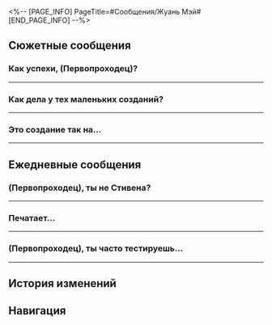 <%-- [PAGE_INFO]
PageTitle=#Сообщения/Жуань Мэй#
[END_PAGE_INFO] --%>
{{Сообщение Инфобокс
|id          = 1303
|Изображение = Персонаж Жуань Мэй Иконка.png
|Тип         = Персонаж
|Отправитель = Жуань Мэй
|Описание    = Эти новые пирожные... Откуда они?
|Фракция     = Космическая станция «Герта»
}}

==Сюжетные сообщения==
===Как успехи, (Первопроходец)?===
{{Сообщения
|условие_получения = 
|текст =
:'''Жуань Мэй:''' Как успехи, (Первопроходец)?
:'''Жуань Мэй:''' Прости, что отвлекаю
:'''Жуань Мэй:''' Возвращайся
:'''Жуань Мэй:''' Тут ЧП, нужна твоя помощь.
}}
----

===Как дела у тех маленьких созданий?===
{{Сообщения
|условие_получения = 
|текст =
:'''Жуань Мэй:''' Как дела у тех маленьких созданий?
:'''Жуань Мэй:''' Они научились мирно сосуществовать?
:{Выбор} Они на космической станции.
::'''(Первопроходец):''' Я {{MC|ж=оставила|м=оставил}} их на космической станции.
::'''(Первопроходец):''' Я учу Сырного Пельменя смирению и Дымчатую Бобовую Пасту позитивному взгляду на жизнь.
::'''(Первопроходец):''' Я {{MC|ж=знала|м=знал}}, что ты будешь волноваться о них.
:{Выбор} Так ты волнуешься о них.
::'''(Первопроходец):''' Я {{MC|ж=знала|м=знал}}, что ты будешь волноваться о них.
::'''Жуань Мэй:''' Да, чуть-чуть совсем.
::'''(Первопроходец):''' Я {{MC|ж=оставила|м=оставил}} их на космической станции.
::'''(Первопроходец):''' Я учу Сырного Пельменя смирению и Дымчатую Бобовую Пасту позитивному взгляду на жизнь.
:'''Жуань Мэй:''' Спасибо, (Первопроходец).
:{Выбор} Да не за что.
::'''(Первопроходец):''' Да не за что.
::'''(Первопроходец):''' Когда я забуду тебя?
::'''Жуань Мэй:''' Совсем скоро.
:{Выбор} Когда я забуду тебя?
::'''(Первопроходец):''' Когда я забуду тебя?
::'''Жуань Мэй:''' Совсем скоро.
:'''(Первопроходец):''' Я с нетерпением жду наших новых историй.
:'''Жуань Мэй:''' Хорошо, я обещаю.
:'''Жуань Мэй:''' Мы продолжим исследование в будущем.
:{Выбор} Кстати, парень с гипсовой головой...
:'''(Первопроходец):''' Кстати, тот парень с гипсовой головой...
:'''(Первопроходец):''' Это твой друг?
:'''Жуань Мэй:''' ...
:'''Жуань Мэй:''' [[File:Sticker PPG 11 Ruan Mei 03.png|80px|&lbrack;Недоумение&rbrack;]]
}}
----

===Это создание так на...===
{{Сообщения
|условие_получения = 
|текст =
:{Выбор} (Отправить фото Жуань Мэй)
:'''(Первопроходец):''' Это создание так на тебя похоже... Просто чудо какое-то.
:'''(Первопроходец):''' [[Файл:Сообщение Жуань Мэй 37.png|256px]]
:'''Жуань Мэй:''' Даже не думала, что они сделают мне такой приятный сюрприз. Когда я их взращивала, то даже представить не могла, что произойдёт что-то подобное.
:'''Жуань Мэй:''' А ты... хорошо с ними обращаешься? Как там дела?
:{Выбор} Хочешь знать, как у меня дела?
::'''(Первопроходец):''' Хочешь знать, как у меня дела? Всё отлично.
::'''Жуань Мэй:''' Хм...
:{Выбор} Хочешь знать, как у них дела?
::'''(Первопроходец):''' Хочешь знать, как у них дела? Всё отлично.
::'''(Первопроходец):''' Они хорошо проводят время на космической станции. По тебе скучают только, а в остальном всё хорошо.
::'''Жуань Мэй:''' [[File:Sticker PPG 11 Ruan Mei 02.png|80px|&lbrack;Уфф...&rbrack;]]
:'''Жуань Мэй:''' Сделаешь для меня «семейное фото», когда найдётся минутка?
:'''Жуань Мэй:''' Интересно, как передаются их гены из поколения в поколение и что из вложенного мной останется.
:{Выбор} Ты не зайдёшь навестить их?
::'''(Первопроходец):''' Но они ведь так скучают... Точно не зайдёшь навестить их?
:{Выбор} Хорошо, обещаю.
::'''(Первопроходец):''' Хорошо, обещаю.
:'''Жуань Мэй:''' Мне пора отправляться в далёкое путешествие. Буду без связи, но можешь писать мне, если хочешь, я потом всё прочту.
}}
----

==Ежедневные сообщения==
===(Первопроходец), ты не {{MC|ж=видела|м=видел}} Стивена?===
{{Сообщения
|условие_получения = 
|текст=
:'''Жуань Мэй:''' (Первопроходец), ты не {{MC|ж=видела|м=видел}} Стивена?
:'''Жуань Мэй:''' Он пропал, и даже Скрюллум с Гертой не могут его найти. Наверное, где-то прохлаждается.
:'''Жуань Мэй:''' Надеюсь, что не спит.
:{Выбор} Я даже не знаю, как он выглядит...
:'''(Первопроходец):''' Я даже не знаю, как он выглядит...
:'''Жуань Мэй:''' О, подожди минутку.
:'''Жуань Мэй:''' Попался. Я нашла его.
:{Выбор} Так быстро?!
:'''(Первопроходец):''' Так быстро?!
:'''Жуань Мэй:''' Всё благодаря «приманке для Стивена».
:'''Жуань Мэй:''' По названию, наверное, не скажешь, но самом деле всё просто.
:'''Жуань Мэй:''' Порция фруктового парфе.
:'''Жуань Мэй:''' Главное, чтоб вкус был тот самый. Тогда приманка сработает. А количество не имеет значения.
:{Выбор} А есть «приманка для Герты»?
::'''(Первопроходец):''' А есть «приманка для Герты»?!
::'''Жуань Мэй:''' У Герты очевидные предпочтения. Любопытная диковина подойдёт.
:{Выбор} А есть «приманка для Скрюллума»?
::'''(Первопроходец):''' А есть «приманка для Скрюллума»?!
::'''Жуань Мэй:''' Скрюллум всегда пунктуален. Я подготовила запонки, но они никогда не пригодятся.
:{Выбор} А есть «приманка для Жуань Мэй»?
:'''(Первопроходец):''' Интересно узнать про «приманку для Жуань Мэй».
:'''Жуань Мэй:''' Для меня?
:'''Жуань Мэй:''' Угадай.
:{Выбор} Пирог со сливовыми цветами.
::'''(Первопроходец):''' Пирог со сливовыми цветами?
::'''Жуань Мэй:''' Почти.
::'''Жуань Мэй:''' Аромат пирога со сливовыми цветами всегда возвращает меня в детство, когда я проводила с мамой время в лаборатории. Я любила показывать ей свои работы.
::'''Жуань Мэй:''' Думаю, что это не сколько приманка, столько что-то, по чему я скучаю.
:{Выбор} Какое-то исследование?
::'''(Первопроходец):''' Какое-то исследование?
::'''Жуань Мэй:''' Человек от природы стремится к знаниям, и у всех исследований есть цель.
::'''Жуань Мэй:''' Но только определённые виды исследований заслуживают моего внимания...
:{Выбор} Я, что ли?
::'''(Первопроходец):''' Я, что ли?
::'''Жуань Мэй:''' Ой.
::'''Жуань Мэй:''' Сыворотка скрытия правды ещё действует?
}}
----

===Печатает...===
{{Сообщения
|условие_получения = 
|текст=
:{{Диалог|Предупреждение}} Печатает...
:{Выбор} Что такое?
:'''(Первопроходец):''' Что такое?
:'''Жуань Мэй:''' [[File:Sticker PPG 05 Wubbaboo 03.png|80px]]
:'''Жуань Мэй:''' [[File:Sticker PPG 05 Wubbaboo 13.png|80px]]
:'''Жуань Мэй:''' [[File:Sticker PPG 05 Wubbaboo 12.png|80px]]
:'''Жуань Мэй:''' [[File:Sticker PPG 05 Wubbaboo 08.png|80px]]
:{Выбор} Я {{MC|ж=нажала|м=нажал}} не туда?
::'''(Первопроходец):''' Да ладно, я опять не туда {{MC|ж=нажала|м=нажал}}?
::'''(Первопроходец):''' Теперь так много сообщений, которые начинаются со стикеров...
:{Выбор} Кто ты?
::'''(Первопроходец):''' Кто на этот раз?
::'''(Первопроходец):''' Теперь так много сообщений, которые начинаются со стикеров...
:{Выбор} Стикеры прикольные!
::'''(Первопроходец):''' Стикеры прикольные!
::'''(Первопроходец):''' Мне тоже нравится делиться стикерами с друзьями.
:'''Жуань Мэй:''' Извини.
:'''Жуань Мэй:''' Я провожу эксперимент над новой формой жизни.
:'''Жуань Мэй:''' Подожди минутку.
:'''Жуань Мэй:''' [[File:Sticker PPG 05 Wubbaboo 02.png|80px]]
:'''Жуань Мэй:''' [[File:Sticker PPG 05 Wubbaboo 01.png|80px]]
:{{Диалог|Предупреждение}} Ваш друг Жуань Мэй не в сети
:'''Жуань Мэй:''' [[File:Sticker PPG 05 Wubbaboo 09.png|80px]]
:'''Жуань Мэй:''' [[File:Sticker PPG 05 Wubbaboo 04.png|80px]]
:{{Диалог|Предупреждение}} Ваш друг Жуань Мэй в сети
:'''Жуань Мэй:''' Всё, закончила.
:{Выбор} В чём дело?
:'''(Первопроходец):''' В чём дело?
:'''Жуань Мэй:''' Я культивирую новую форму жизни.
:'''Жуань Мэй:''' Она обладает интеллектом, но я пока не могу оценить его уровень.
:'''Жуань Мэй:''' Она не восприимчива к повреждениям, но для выживания ей требуется другая среда.
:{Выбор} Я не {{MC|ж=поняла|м=понял}} ни слова.
::'''(Первопроходец):''' Я не {{MC|ж=поняла|м=понял}} ни слова.
:{Выбор} Кажется, я понимаю.
::'''(Первопроходец):''' Кажется, я понимаю, но не до конца.
:'''Жуань Мэй:''' Стикеры, которые ты видишь - просто стикеры?
:'''Жуань Мэй:''' Могут ли они быть особой формой жизни?
:'''Жуань Мэй:''' Они используют язык, состоящий из картинок, и размножаются, когда их пересылают в сообщениях.
:'''Жуань Мэй:''' А значит... есть шанс, что они уже поселились у тебя в смартфоне.
:{Выбор} Чего?!
:'''(Первопроходец):''' Чего?!
:'''Жуань Мэй:''' {{MC|ж=Поверила|м=Поверил}}?
:{Выбор} Да.
::'''(Первопроходец):''' Я верю, что некоторые стикеры - особая форма жизни, как ты сказала.
::'''Жуань Мэй:''' Отлично.
:{Выбор} Врёшь ты всё.
::'''(Первопроходец):''' Как ни посмотри, в этих стикерах нет ничего особенного. Врёшь ты всё.
::'''Жуань Мэй:''' Неважно. Можешь думать, что это шутка.
:'''Жуань Мэй:''' Мне пора возвращаться к эксперименту.
:'''Жуань Мэй:''' [[File:Sticker PPG 05 Wubbaboo 16.png|80px]]
}}
----

===(Первопроходец), ты часто тестируешь...===
{{Сообщения
|условие_получения = 
|текст=
:'''Жуань Мэй:''' (Первопроходец), ты часто тестируешь Виртуальную вселенную по просьбе Герты?
:{Выбор} Я сейчас не там.
::'''(Первопроходец):''' К сожалению, я не там нахожусь.
::'''(Первопроходец):''' Могу сходить, если нужно. А что?
:{Выбор} Как раз тестирую сейчас.
::'''(Первопроходец):''' Как раз тестирую сейчас.
::'''(Первопроходец):''' Что твой скромный ассистент может сделать?
:'''Жуань Мэй:''' Я потеряла несколько струн от жуаня, наверное, они в офисе Герты.
:'''Жуань Мэй:''' У меня есть запасные, так что можно не торопиться.
:'''Жуань Мэй:''' Если наткнёшься на них, пожалуйста, принеси мне. Спасибо.
:'''Жуань Мэй:''' Если Герта спросит, просто скажи ей, что я не могла оторвать взгляда от её портрета и забыла о струнах. Уточнять она не будет.
:{Выбор} Так неубедительно.
::'''(Первопроходец):''' Звучит неубедительно.
:{Выбор} Мило.
::'''(Первопроходец):''' Звучит мило.
:'''Жуань Мэй:''' Я просто констатирую факт.
:'''Жуань Мэй:''' Красота Герты неоспорима, как и её дурной нрав.
:'''Жуань Мэй:''' Когда я на космической станции, то постоянно ухожу в исследование с головой. Если я что-то теряю, то всегда пользуюсь этой отговоркой - и она работает.
:{Выбор} Ты уже что-то теряла?
:'''(Первопроходец):''' Ты уже что-то теряла?
:'''Жуань Мэй:''' Да.
:'''Жуань Мэй:''' Вышивку, записи о взращивании и фазовое пламя Ссеркал, гения №&nbsp;29.
:{Выбор} Вышивку?
::'''(Первопроходец):''' Вышивку... Нравится вышивать в свободное время?
::'''Жуань Мэй:''' Да. Я вышила Синеву, когда была недалеко от перрона.
::'''Жуань Мэй:''' Так и не нашла её. Наверное, кто-то из исследователей забрал.
::'''Жуань Мэй:''' Надеюсь, она понравилась новому владельцу.
:{Выбор} Записи о взращивании?
::'''(Первопроходец):''' Записи о взращивании? Кажется, я где-то их {{MC|ж=видела|м=видел}}...
::'''Жуань Мэй:''' Некоторые исследователи хотят скопировать моих созданий. Они тайно распространяют рецепты взращивания, распечатанные в плохом качестве.
::'''Жуань Мэй:''' Однако сырьё - не самое главное в вопросах взращивания.
::'''Жуань Мэй:''' Самое главное - искра вдохновения, которая приходит с формулой.
:{Выбор} Фазовое пламя?
::'''(Первопроходец):''' Фазовое пламя? А Герта в курсе?
::'''Жуань Мэй:''' Да. Самое маленькое из её коллекции.
::'''Жуань Мэй:''' Она не станет возражать.
}}
----

==История изменений==
{{История изменений|2.7}}

==Навигация==
{{Сообщения Навбокс}}